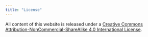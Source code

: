 ```yaml
---
title: "License"
---
```


All content of this website is released under a [Creative Commons Attribution-NonCommercial-ShareAlike 4.0 International License](https://creativecommons.org/licenses/by-nc-sa/4.0/).

<center>
<i class="fab fa-creative-commons fa-2x"></i><i class="fab fa-creative-commons-by fa-2x"></i><i class="fab fa-creative-commons-nc fa-2x"></i><i class="fab fa-creative-commons-sa fa-2x"></i>
</center>